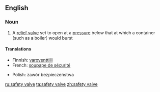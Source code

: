 ==English==

===Noun===
{{wikipedia}}
{{en-noun|sg=[[safety]] [[valve]]}}

# A [[relief valve]] set to open at a [[pressure]] below that at which a container (such as a boiler) would burst

====Translations====
{{trans-top|a relief valve set to open at a pressure below that at which a container would burst}}
*Finnish: [[varoventtiili]]
*French: [[soupape de sécurité]]
{{trans-mid}}
*Polish: zawór bezpieczeństwa {{m}}
{{trans-bottom}}

[[ru:safety valve]]
[[ta:safety valve]]
[[zh:safety valve]]